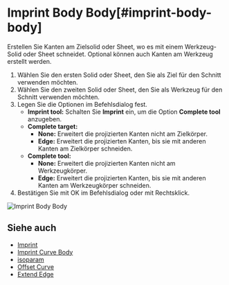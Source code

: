 
# Imprint Body Body[#imprint-body-body]

<Reference shortcut="Umschalt + I" command="Imprint Body Body" button="" />

Erstellen Sie Kanten am Zielsolid oder Sheet, wo es mit einem Werkzeug-Solid oder Sheet schneidet. Optional können auch Kanten am Werkzeug erstellt werden.

1. Wählen Sie den ersten Solid oder Sheet, den Sie als Ziel für den Schnitt verwenden möchten.
2. Wählen Sie den zweiten Solid oder Sheet, den Sie als Werkzeug für den Schnitt verwenden möchten.
3. Legen Sie die Optionen im Befehlsdialog fest.
   - **Imprint tool:** Schalten Sie **Imprint** ein, um die Option **Complete tool** anzugeben.
   - **Complete target:** 
        - **None:** Erweitert die projizierten Kanten nicht am Zielkörper.
        - **Edge:** Erweitert die projizierten Kanten, bis sie mit anderen Kanten am Zielkörper schneiden.
   - **Complete tool:**
        - **None:** Erweitert die projizierten Kanten nicht am Werkzeugkörper.
        - **Edge:** Erweitert die projizierten Kanten, bis sie mit anderen Kanten am Werkzeugkörper schneiden.   
4. Bestätigen Sie mit OK im Befehlsdialog oder mit Rechtsklick.

![Imprint Body Body](/img/imprint-body-body.gif)

## Siehe auch
- [Imprint](./imprint)
- [Imprint Curve Body](./imprint-curve-body)
- [isoparam](./isoparam)
- [Offset Curve](./offset-curve)
- [Extend Edge](./extend-edge)

